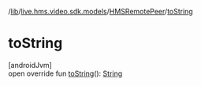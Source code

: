 /[lib](/api-reference/android/v2/home/content)/[live.hms.video.sdk.models](../index)/[HMSRemotePeer](index)/[toString](to-string)

# toString

[androidJvm]\
open override fun [toString](to-string)(): [String](https://kotlinlang.org/api/latest/jvm/stdlib/kotlin/-string/index.html)
